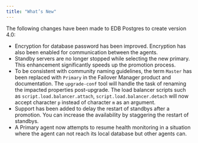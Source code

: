 ```yaml
---
title: "What’s New"
---
```


<div id="whats_new" class="registered_link"></div>

The following changes have been made to EDB Postgres to create version 4.0:

-   Encryption for database password has been improved. Encryption has also been enabled for communication between the agents.
-   Standby servers are no longer stopped while selecting the new primary. This enhancement significantly speeds up the promotion process.
-   To be consistent with community naming guidelines, the term `Master` has been replaced with `Primary` in the Failover Manager product and documentation. The `upgrade-conf` tool will handle the task of renaming the impacted properties post-upgrade. The load balancer scripts such as `script.load.balancer.attach`, `script.load.balancer.detach` will now accept character `p` instead of character `m` as an argument.
-   Support has been added to delay the restart of standbys after a promotion. You can increase the availability by staggering the restart of standbys.
-   A Primary agent now attempts to resume health monitoring in a situation where the agent can not reach its local database but other agents can.

